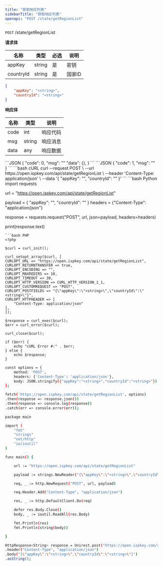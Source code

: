 ```yaml
---
title: "获取地区列表"
sidebarTitle: "获取地区列表"
openapi: "POST /state/getRegionList"
---
```


`POST` /state/getRegionList

**请求体**

| 名称 | 类型 | 必选 | 说明 |
|---|---|---|---|
| appKey | string | 是 | 密钥 |
| countryId | string | 是 | 国家ID |

```JSON
{
    "appKey": "<string>",
    "countryId": "<string>"
}
```


**响应体**

| 名称 | 类型 | 说明 |
|---|---|---|
| code | int | 响应代码 |
| msg | string | 响应消息 |
| data | any  | 响应数据 |

<Tabs>
<Tab title="成功">
```JSON
{
  "code": 0,
  "msg": "<string>"
  "data": {},
}
```
</Tab>
<Tab title="失败">
```JSON
{
  "code": 1,
  "msg": "<string>"
}
```
</Tab>
</Tabs>

<RequestExample>
```bash cURL
curl --request POST \
--url https://open.ispkey.com/api/state/getRegionList \
--header 'Content-Type: application/json' \
--data '{
    "appKey": "<string>",
    "countryId": "<string>"
}'
```
```bash Python
import requests

url = "https://open.ispkey.com/api/state/getRegionList"

payload = {
    "appKey": "<string>",
    "countryId": "<string>"
}
headers = {"Content-Type": "application/json"}

response = requests.request("POST", url, json=payload, headers=headers)

print(response.text)
```
```bash PHP
<?php

$curl = curl_init();

curl_setopt_array($curl, [
CURLOPT_URL => "https://open.ispkey.com/api/state/getRegionList",
CURLOPT_RETURNTRANSFER => true,
CURLOPT_ENCODING => "",
CURLOPT_MAXREDIRS => 10,
CURLOPT_TIMEOUT => 30,
CURLOPT_HTTP_VERSION => CURL_HTTP_VERSION_1_1,
CURLOPT_CUSTOMREQUEST => "POST",
CURLOPT_POSTFIELDS => "{\"appKey\":\"<string>\",\"countryId\":\"<string>\"}",
CURLOPT_HTTPHEADER => [
    "Content-Type: application/json"
],
]);

$response = curl_exec($curl);
$err = curl_error($curl);

curl_close($curl);

if ($err) {
    echo "cURL Error #:" . $err;
} else {
    echo $response;
}
```
```bash JavaScript
const options = {
    method: 'POST',
    headers: {'Content-Type': 'application/json'},
    body: JSON.stringify({"appKey":"<string>","countryId":"<string>"})
};

fetch('https://open.ispkey.com/api/state/getRegionList', options)
.then(response => response.json())
.then(response => console.log(response))
.catch(err => console.error(err));
```
```bash Go
package main

import (
    "fmt"
    "strings"
    "net/http"
    "io/ioutil"
)

func main() {

    url := "https://open.ispkey.com/api/state/getRegionList"

    payload := strings.NewReader("{\"appKey\":\"<string>\",\"countryId\":\"<string>\"}")

    req, _ := http.NewRequest("POST", url, payload)

    req.Header.Add("Content-Type", "application/json")

    res, _ := http.DefaultClient.Do(req)

    defer res.Body.Close()
    body, _ := ioutil.ReadAll(res.Body)

    fmt.Println(res)
    fmt.Println(string(body))

}
```
```bash Java
HttpResponse<String> response = Unirest.post("https://open.ispkey.com/api/state/getRegionList")
.header("Content-Type", "application/json")
.body("{\"appKey\":\"<string>\",\"countryId\":\"<string>\"}")
.asString();
```
</RequestExample>

